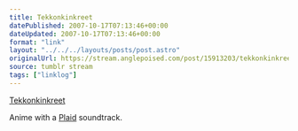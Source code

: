 ```yaml
---
title: Tekkonkinkreet
datePublished: 2007-10-17T07:13:46+00:00
dateUpdated: 2007-10-17T07:13:46+00:00
format: "link"
layout: "../../../layouts/posts/post.astro"
originalUrl: https://stream.anglepoised.com/post/15913203/tekkonkinkreet
source: tumblr stream
tags: ["linklog"]
---
```


[Tekkonkinkreet][1]

Anime with a <a href="http://www.plaid.co.uk/">Plaid</a> soundtrack.

[1]: https://www.sonypictures.com/movies/tekkonkinkreet

